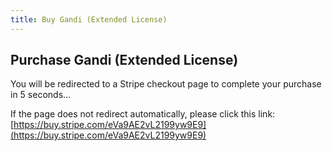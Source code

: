 ```yaml
---
title: Buy Gandi (Extended License)
---
```



<Head>
  <meta httpEquiv="refresh" content="5; url='https://buy.stripe.com/eVa9AE2vL2199yw9E9'" />
</Head>

## Purchase Gandi (Extended License)

You will be redirected to a Stripe checkout page to complete your purchase in 5 seconds…

If the page does not redirect automatically, please click this link: [https://buy.stripe.com/eVa9AE2vL2199yw9E9](https://buy.stripe.com/eVa9AE2vL2199yw9E9)
